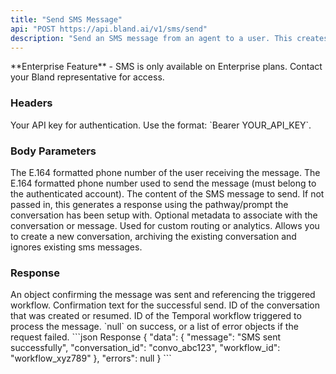 ```yaml
---
title: "Send SMS Message"
api: "POST https://api.bland.ai/v1/sms/send"
description: "Send an SMS message from an agent to a user. This creates or resumes a conversation and triggers processing workflows."
---
```


<Info>
  **Enterprise Feature** - SMS is only available on Enterprise plans. Contact your Bland representative for access.
</Info>

### Headers

<ParamField header="authorization" type="string" required>
  Your API key for authentication. Use the format: `Bearer YOUR_API_KEY`.
</ParamField>

### Body Parameters

<ParamField body="user_number" type="string" required>
  The E.164 formatted phone number of the user receiving the message.
</ParamField>

<ParamField body="agent_number" type="string" required>
  The E.164 formatted phone number used to send the message (must belong to the authenticated account).
</ParamField>

<ParamField body="agent_message" type="string">
  The content of the SMS message to send. If not passed in, this generates a response using the pathway/prompt the conversation has been setup with.
</ParamField>

<ParamField body="request_data" type="object" required={false}>
  Optional metadata to associate with the conversation or message. Used for custom routing or analytics.
</ParamField>

<ParamField body="new_conversation" type="boolean" required={false}>
Allows you to create a new conversation, archiving the existing conversation and ignores existing sms messages.
</ParamField>

### Response

<ResponseField name="data" type="object">
  An object confirming the message was sent and referencing the triggered workflow.
</ResponseField>

<ResponseField name="data.message" type="string">
  Confirmation text for the successful send.
</ResponseField>

<ResponseField name="data.conversation_id" type="string">
  ID of the conversation that was created or resumed.
</ResponseField>

<ResponseField name="data.workflow_id" type="string">
  ID of the Temporal workflow triggered to process the message.
</ResponseField>

<ResponseField name="errors" type="null|array">
  `null` on success, or a list of error objects if the request failed.
</ResponseField>

<ResponseExample>
```json Response
{
  "data": {
    "message": "SMS sent successfully",
    "conversation_id": "convo_abc123",
    "workflow_id": "workflow_xyz789"
  },
  "errors": null
}
```
</ResponseExample>

